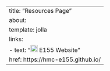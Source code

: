 ---
title: "Resources Page"
about:
    template: jolla
    links:
        - text: "<img src='images/microps-logo.png' alt='Custom Icon' style='width:20px;height:20px;'> E155 Website"
          href: https://hmc-e155.github.io/
---